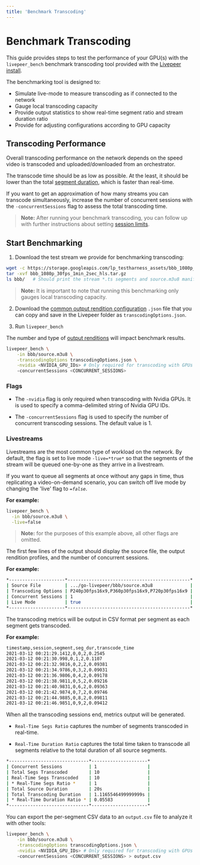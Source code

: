 ```yaml
---
title: 'Benchmark Transcoding'
---
```


# Benchmark Transcoding

This guide provides steps to test the performance of your GPU(s) with the `livepeer_bench` benchmark transcoding tool provided with the [Livepeer install](/installation/install-livepeer/).

The benchmarking tool is designed to:

- Simulate live-mode to measure transcoding as if connected to the network
- Gauge local transcoding capacity
- Provide output statistics to show real-time segment ratio and stream duration ratio
- Provide for adjusting configurations according to GPU capacity

## Transcoding Performance

Overall transcoding performance on the network depends on the speed video is transcoded and uploaded/downloaded from an orchestrator.

The transcode time should be as low as possible. At the least, it should be lower than the total [segment duration](/video-miners/terminology#stream-duration-ratio), which is faster than real-time.

If you want to get an approximation of how many streams you can transcode simultaneously, increase the number of concurrent sessions with the `-concurrentSessions` flag to assess the total transcoding time.

> **Note:** After running your benchmark transcoding, you can follow up with further instructions about setting [session limits](/video-miners/guides/session-limits).

## Start Benchmarking

1. Download the test stream we provide for benchmarking transcoding:

```bash
wget -c https://storage.googleapis.com/lp_testharness_assets/bbb_1080p_30fps_1min_2sec_hls.tar.gz
tar -xvf bbb_1080p_30fps_1min_2sec_hls.tar.gz
ls bbb/   # Should print the stream *.ts segments and source.m3u8 manifest
```

> **Note:** It is important to note that running this benchmarking only gauges local transcoding capacity.

2. Download the [common output rendition configuration](https://github.com/livepeer/go-livepeer/blob/master/cmd/livepeer_bench/transcodingOptions.json) `.json` file that you can copy and save in the Livepeer folder as `transcodingOptions.json`.

1. Run `livepeer_bench`

The number and type of [output renditions](/video-miners/terminology#transcoding) will impact benchmark results.

```bash
livepeer_bench \
    -in bbb/source.m3u8 \
    -transcodingOptions transcodingOptions.json \
    -nvidia <NVIDIA_GPU_IDs> # Only required for transcoding with GPUs
    -concurrentSessions <CONCURRENT_SESSIONS>
```

### Flags

- The `-nvidia` flag is only required when transcoding with Nvidia GPUs. It is used to specify a comma-delimited string of Nvidia GPU IDs.

- The `-concurrentSessions` flag is used to specify the number of concurrent transcoding sessions. The default value is 1.

### Livestreams

Livestreams are the most common type of workload on the network. By default, the flag is set to live mode `-live=*true*` so that the segments of the stream will be queued one-by-one as they arrive in a livestream.

If you want to queue all segments at once without any gaps in time, thus replicating a video-on-demand scenario, you can switch off live mode by changing the 'live' flag to _`=false`_.

**For example:**

```bash
livepeer_bench \
  -in bbb/source.m3u8 \
  -live=false
```

> **Note:** for the purposes of this example above, all other flags are omitted.

The first few lines of the output should display the source file, the output rendition profiles, and the number of concurrent sessions.

**For example:**

```bash
*---------------------*----------------------------------------------*
| Source File         | .../go-livepeer/bbb/source.m3u8              |
| Transcoding Options | P240p30fps16x9,P360p30fps16x9,P720p30fps16x9 |
| Concurrent Sessions | 1                                            |
| Live Mode           | true                                         |
*---------------------*----------------------------------------------*
```

The transcoding metrics will be output in CSV format per segment as each segment gets transcoded.

**For example:**

```bash
timestamp,session,segment,seg_dur,transcode_time
2021-03-12 00:21:29.1412,0,0,2,0.2545
2021-03-12 00:21:30.998,0,1,2,0.1107
2021-03-12 00:21:32.9816,0,2,2,0.09381
2021-03-12 00:21:34.9786,0,3,2,0.09031
2021-03-12 00:21:36.9806,0,4,2,0.09178
2021-03-12 00:21:38.9811,0,5,2,0.09216
2021-03-12 00:21:40.9831,0,6,2,0.09363
2021-03-12 00:21:42.9874,0,7,2,0.09746
2021-03-12 00:21:44.9885,0,8,2,0.09811
2021-03-12 00:21:46.9851,0,9,2,0.09412
```

When all the transcoding sessions end, metrics output will be generated.

- `Real-Time Segs Ratio` captures the number of segments transcoded in real-time.

- `Real-Time Duration Ratio` captures the total time taken to transcode all segments relative to the total duration of all source segments.

```bash
*------------------------------*---------------------*
| Concurrent Sessions          | 1                   |
| Total Segs Transcoded        | 10                  |
| Real-Time Segs Transcoded    | 10                  |
| * Real-Time Segs Ratio *     | 1                   |
| Total Source Duration        | 20s                 |
| Total Transcoding Duration   | 1.1165546499999999s |
| * Real-Time Duration Ratio * | 0.05583             |
*------------------------------*---------------------*
```

You can export the per-segment CSV data to an `output.csv` file to analyze it with other tools:

```bash
livepeer_bench \
    -in bbb/source.m3u8 \
    -transcodingOptions transcodingOptions.json \
    -nvidia <NVIDIA_GPU_IDs> # Only required for transcoding with GPUs
    -concurrentSessions <CONCURRENT_SESSIONS> > output.csv
```
